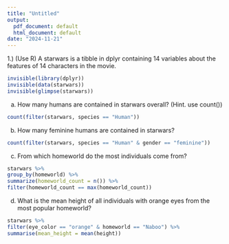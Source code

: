 ```yaml
---
title: "Untitled"
output:
  pdf_document: default
  html_document: default
date: "2024-11-21"
---
```


1.) (Use R) A starwars is a tibble in dplyr containing 14 variables about the features of 14 characters in the movie.

```r
invisible(library(dplyr))
invisible(data(starwars))
invisible(glimpse(starwars))
```

a.  How many humans are contained in starwars overall? (Hint. use count())

```r
count(filter(starwars, species == "Human"))
```

b.  How many feminine humans are contained in starwars?

```r
count(filter(starwars, species == "Human" & gender == "feminine"))
```

c.  From which homeworld do the most individuals come from?

```r
starwars %>%
group_by(homeworld) %>%
summarize(homeworld_count = n()) %>%
filter(homeworld_count == max(homeworld_count))
```

d.  What is the mean height of all individuals with orange eyes from the most popular homeworld?

```r
starwars %>%
filter(eye_color == "orange" & homeworld == "Naboo") %>%
summarise(mean_height = mean(height))
```
